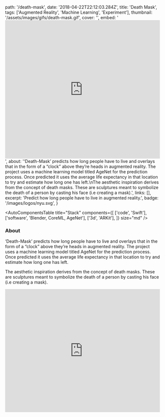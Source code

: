   path: '/death-mask',
  date: '2018-04-22T22:12:03.284Z',
  title: 'Death Mask',
  tags: ['Augmented Reality', 'Machine Learning', 'Experiment'],
  thumbnail: '/assets/images/gifs/death-mask.gif',
  cover: '',
  embed:
    '<iframe width="100%" height="450" src="https://www.youtube.com/embed/OzndnZuvu2c?rel=0&amp;controls=0&amp;showinfo=0" frameborder="0" allow="autoplay; encrypted-media" allowfullscreen></iframe>',
  about:
    '‘Death-Mask’ predicts how long people have to live and overlays that in the form of a “clock” above they’re heads in augmented reality. The project uses a machine learning model titled AgeNet for the prediction process. Once predicted it uses the average life expectancy in that location to try and estimate how long one has left.\nThe aesthetic inspiration derives from the concept of death masks. These are sculptures meant to symbolize the death of a person by casting his face (i.e creating a mask).',
  links: [],
  excerpt: 'Predict how long people have to live in augmented reality.',
  badge: '/images/logos/nyu.svg',
}

<AutoComponentsTable
  title="Stack"
  components={[
    ['code', 'Swift'],
    ['software', 'Blender, CoreML, AgeNet'],
    ['3d', 'ARKit'],
  ]}
  size="md"
/>

### About

‘Death-Mask’ predicts how long people have to live and overlays that in the form of a “clock” above they’re heads in augmented reality. The project uses a machine learning model titled AgeNet for the prediction process. Once predicted it uses the average life expectancy in that location to try and estimate how long one has left.

The aesthetic inspiration derives from the concept of death masks. These are sculptures meant to symbolize the death of a person by casting his face (i.e creating a mask).

<iframe
  width="100%"
  height="400px"
  src="https://www.youtube.com/embed/OzndnZuvu2c?rel=0&amp;controls=0&amp;showinfo=0"
  frameBorder="0"
  allow="autoplay; encrypted-media"
  allowFullScreen
/>

### Press

- [Wired](https://www.wired.it/attualita/tech/2017/12/20/death-mask-realta-morte-previsione/)
- [UploadVR](https://uploadvr.com/arkit-death-mask/)
- [Next Reailty](https://next.reality.news/news/ar-experiment-adds-life-clock-anyone-with-face-0181330/)
- [VRInside](https://vrinside.jp/news/death-mask/)
- [Shiropen](https://shiropen.com/2017/11/29/29963)
- [Owdin](https://owdin.live/2017/11/24/death-mask-combien-dannees-de-vie-vous-reste-t-il-version-realite-augmentee/)
- [prosthetic knowledge](http://prostheticknowledge.tumblr.com/post/167809095736/death-mask-programming-project-from-or-fleisher)
- [Realite Virtuelle](https://www.realite-virtuelle.com/death-mask-age-mort-2911)

### Credits

Developed with <a target="_blank" href="http://agermanidis.com">Anastasis Germanidis</a>
